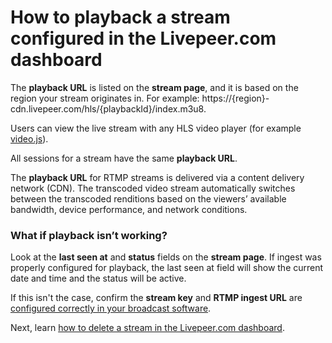 
<DocsLayout>


# How to playback a stream configured in the Livepeer.com dashboard

The **playback URL** is listed on the **stream page**, and it is based on the region your stream originates in. For example: https://{region}-cdn.livepeer.com/hls/{playbackId}/index.m3u8. 

Users can view the live stream with any HLS video player (for example [video.js](https://videojs.github.io/videojs-contrib-hls/)).

All sessions for a stream have the same **playback URL**.

The **playback URL** for RTMP streams is delivered via a content delivery network (CDN). The transcoded video stream automatically switches between the transcoded renditions based on the viewers’ available bandwidth, device performance, and network conditions.

### What if playback isn’t working?

Look at the **last seen at** and **status** fields on the **stream page**. If ingest was properly configured for playback, the last seen at field will show the current date and time and the status will be active.

If this isn't the case, confirm the **stream key** and **RTMP ingest URL** are [configured correctly in your broadcast software](/docs/guides/dashboard/broadcast-a-stream-session). 

Next, learn [how to delete a stream in the Livepeer.com dashboard](/docs/guides/dashboard/delete-a-stream).


</DocsLayout>

